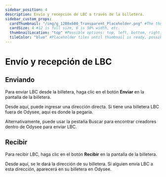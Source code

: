 ---
sidebar_position: 4
description: Envío y recepción de LBC a través de la billetera.
sidebar_custom_props:
  cardThumbnail: "/img/g_1200x600_Transparent_Placeholder.png" #The thumbnail on the category card.
  cardSize: 4 #12 is full size, 6 is 50% width, etc.
  thumbnailLocation: "top" #Possible options: top, left, bottom, right, none
  tileColor: "blue" #Placeholder tiles until thumbnail is ready, possible options: blue, cream, darkpurple, lightpurple, mauve, orange, pink, none
---

# Envío y recepción de LBC

## Enviando

Para enviar LBC desde la billetera, haga clic en el botón **Enviar** en la pantalla de la billetera.

Desde aquí, puede ingresar una dirección directa. Si tiene una billetera LBC fuera de Odysee, aquí es donde la pegaría.

Alternativamente, puede usar la pestaña Buscar para encontrar creadores dentro de Odysee para enviar LBC.

## Recibir

Para recibir LBC, haga clic en el botón **Recibir** en la pantalla de la billetera.

Desde aquí, se le dará la dirección de su billetera. Si alguien envía LBC a esta dirección, aparecerá en su billetera en Odysee.